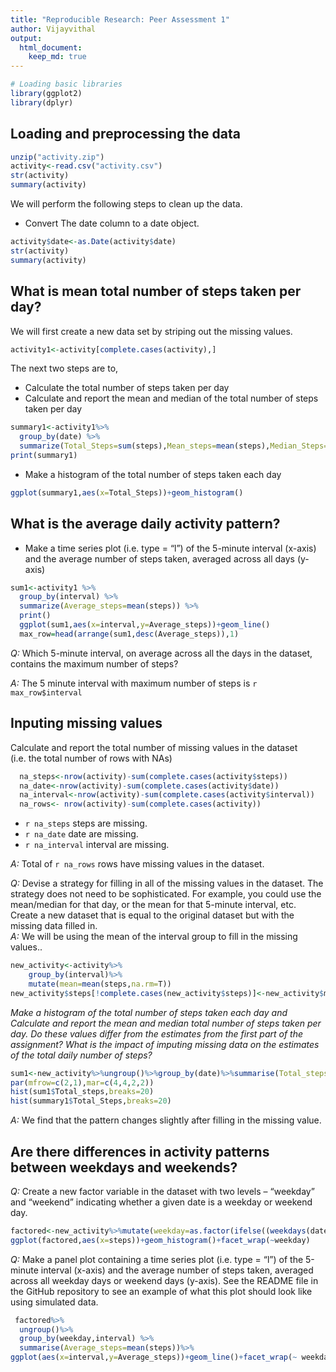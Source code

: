 ```yaml
---
title: "Reproducible Research: Peer Assessment 1"
author: Vijayvithal
output: 
  html_document:
    keep_md: true
---
```

```r
# Loading basic libraries
library(ggplot2)
library(dplyr)
```


## Loading and preprocessing the data
```r
unzip("activity.zip")
activity<-read.csv("activity.csv")
str(activity)
summary(activity)
```
We will perform the following steps to clean up the data.

* Convert The date column to a date object.

```r
activity$date<-as.Date(activity$date)
str(activity)
summary(activity)
```

## What is mean total number of steps taken per day?

We will first create a new data set by striping out the missing values.
```r
activity1<-activity[complete.cases(activity),]
```

The next two steps are to,

* Calculate the total number of steps taken per day
* Calculate and report the mean and median of the total number of steps taken per day
```r
summary1<-activity1%>%
  group_by(date) %>%
  summarize(Total_Steps=sum(steps),Mean_steps=mean(steps),Median_Steps=median(steps))
print(summary1)

```


* Make a histogram of the total number of steps taken each day
```r
ggplot(summary1,aes(x=Total_Steps))+geom_histogram()
```

## What is the average daily activity pattern?

* Make a time series plot (i.e. type = "l") of the 5-minute interval (x-axis) and the average number of steps taken, averaged across all days (y-axis)

```r
sum1<-activity1 %>%
  group_by(interval) %>%
  summarize(Average_steps=mean(steps)) %>%
  print()
  ggplot(sum1,aes(x=interval,y=Average_steps))+geom_line()
  max_row=head(arrange(sum1,desc(Average_steps)),1)
```

 *Q:* Which 5-minute interval, on average across all the days in the dataset, contains the maximum number of steps?

 *A:* The 5 minute interval with maximum number of steps is  ```r max_row$interval ```

## Inputing missing values


Calculate and report the total number of missing values in the dataset (i.e. the total number of rows with NAs)
```r
  na_steps<-nrow(activity)-sum(complete.cases(activity$steps))
  na_date<-nrow(activity)-sum(complete.cases(activity$date))
  na_interval<-nrow(activity)-sum(complete.cases(activity$interval))
  na_rows<- nrow(activity)-sum(complete.cases(activity))
```
* `r na_steps` steps are missing.
* `r na_date` date are missing.
* `r na_interval` interval are missing.

*A:* Total of `r na_rows` rows have missing values in the dataset.

*Q:* Devise a strategy for filling in all of the missing values in the dataset. The strategy does not need to be sophisticated. For example, you could use the mean/median for that day, or the mean for that 5-minute interval, etc. Create a new dataset that is equal to the original dataset but with the missing data filled in.  
*A:* We will be using the mean of the interval group to fill in the missing values..

```r
new_activity<-activity%>%
    group_by(interval)%>%
    mutate(mean=mean(steps,na.rm=T))
new_activity$steps[!complete.cases(new_activity$steps)]<-new_activity$mean[!complete.cases(new_activity$steps)]
```



*Make a histogram of the total number of steps taken each day and Calculate and report the mean and median total number of steps taken per day. Do these values differ from the estimates from the first part of the assignment? What is the impact of imputing missing data on the estimates of the total daily number of steps?*


```r
sum1<-new_activity%>%ungroup()%>%group_by(date)%>%summarise(Total_steps=sum(steps),mean=mean(steps),median=median(steps))
par(mfrow=c(2,1),mar=c(4,4,2,2))
hist(sum1$Total_steps,breaks=20)
hist(summary1$Total_Steps,breaks=20)
```

*A:* We find that the pattern changes slightly after filling in the missing value.

## Are there differences in activity patterns between weekdays and weekends?

*Q:* Create a new factor variable in the dataset with two levels – “weekday” and “weekend” indicating whether a given date is a weekday or weekend day.

```r
factored<-new_activity%>%mutate(weekday=as.factor(ifelse((weekdays(date)=="Sunday"|weekdays(date)=="Saturday"),"Weekend","Weekday")))
ggplot(factored,aes(x=steps))+geom_histogram()+facet_wrap(~weekday)
```

*Q:* Make a panel plot containing a time series plot (i.e. type = "l") of the 5-minute interval (x-axis) and the average number of steps taken, averaged across all weekday days or weekend days (y-axis). See the README file in the GitHub repository to see an example of what this plot should look like using simulated data.
```r
 factored%>%
  ungroup()%>%
  group_by(weekday,interval) %>%
  summarise(Average_steps=mean(steps))%>%
ggplot(aes(x=interval,y=Average_steps))+geom_line()+facet_wrap(~ weekday)
```